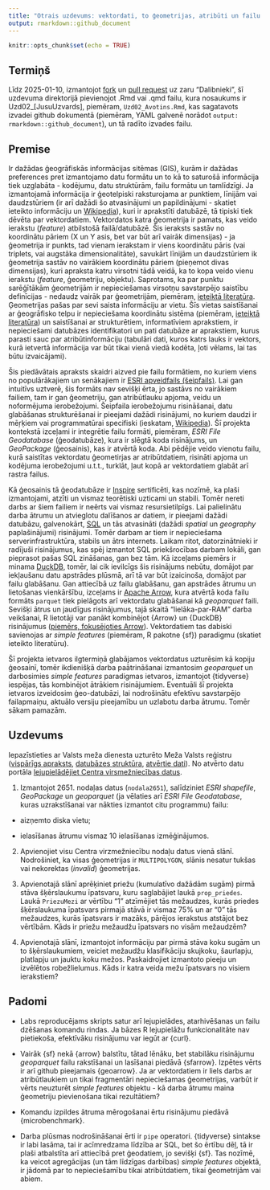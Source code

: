 ```yaml
---
title: "Otrais uzdevums: vektordati, to ģeometrijas, atribūti un failu formāti"
output: rmarkdown::github_document
---
```


```r
knitr::opts_chunk$set(echo = TRUE)
```


## Termiņš

Līdz 2025-01-10, izmantojot 
[fork](https://docs.github.com/en/pull-requests/collaborating-with-pull-requests/working-with-forks/fork-a-repo) 
un [pull request](https://docs.github.com/en/pull-requests/collaborating-with-pull-requests/proposing-changes-to-your-work-with-pull-requests/creating-a-pull-request-from-a-fork) 
uz zaru "Dalibnieki", 
šī uzdevuma direktorijā pievienojot .Rmd vai .qmd failu, kura nosaukums ir 
Uzd02_[JusuUzvards], piemēram, `Uzd02_Avotins.Rmd`, kas sagatavots izvadei github 
dokumentā (piemēram, YAML galvenē norādot `output: rmarkdown::github_document`), 
un tā radīto izvades failu.

## Premise

Ir dažādas ģeogrāfiskās informācijas sitēmas (GIS), kurām ir dažādas preferences pret 
izmantojamo datu formātu un to kā to saturošā informācija tiek uzglabāta - 
kodējumu, datu struktūrām, failu formātu un tamlīdzīgi. Ja izmantojamā informācija 
ir ģeotelpiski raksturojama ar punktiem, līnijām vai daudzstūriem (ir arī dažādi 
šo atvasinājumi un papildinājumi - skatiet ieteikto informāciju un 
[Wikipedia](https://en.wikipedia.org/wiki/GIS_file_format)), kuri ir aprakstīti 
datubāzē, tā tipiski tiek dēvēta par vektordatiem. Vektordatos katra ģeometrija ir 
pamats, kas veido ierakstu (*feature*) atbilstošā failā/datubāzē. Šis ieraksts sastāv 
no koordinātu pāriem (X un Y asis, bet var būt arī vairāk dimensijas) - ja ģeometrija 
ir punkts, tad vienam ierakstam ir viens koordinātu pāris (vai triplets, vai augstāka 
dimensionalitāte), savukārt līnijām un daudzstūriem ik ģeometrija sastāv no vairākiem 
koordinātu pāriem (pieņemot divas dimensijas), kuri apraksta katru virsotni tādā veidā, 
ka to kopa veido vienu ierakstu (*feature*, ģeometriju, objektu). Saprotams, ka par 
punktu sarēģītākām ģeometrijām ir nepieciešamas virsotņu savstarpējo saistību 
definīcijas - nedaudz vairāk par ģeometrijām, piemēram, 
[ieteiktā literatūra](https://r-spatial.org/book/03-Geometries.html). 
Ģeometrijas pašas par sevi saista informāciju ar vietu. Šīs vietas saistīšanai ar 
ģeogrāfisko telpu ir nepieciešama koordinātu sistēma 
(piemēram, [ieteiktā literatūra](https://r-spatial.org/book/02-Spaces.html)) un saistīšanai ar 
strukturētiem, informatīviem aprakstiem, ir nepieciešami datubāzes identifikatori un 
pati datubāze ar aprakstiem, kurus parasti sauc par atribūtinformāciju (tabulāri dati, 
kuros katrs lauks ir vektors, kurā ietvertā informācija var būt tikai vienā viedā kodēta, 
ļoti vēlams, lai tas būtu izvaicājami). 

Šis piedāvātais apraksts skaidri aizved pie 
failu formātiem, no kuriem viens no populārākajiem un senākajiem ir 
[ESRI apveidfails (šeipfails)](https://en.wikipedia.org/wiki/Shapefile). 
Lai gan intuitīvs uztverē, šis formāts nav sevišķi ērta, jo sastāvs no vairākiem failiem, 
tam ir gan ģeometriju, gan atribūtlauku apjoma, veidu un noformējuma ierobežojumi. 
Šeipfaila ierobežojumu risināšanai, datu glabāšanas strukturēšanai ir pieejami dažādi 
risinājumi, no kuriem daudzi ir mēŗķiem vai programmatūrai specifiski (ieskatam, 
[Wikipedia](https://en.wikipedia.org/wiki/GIS_file_format)). Šī projekta kontekstā 
izceļami ir integrētie failu formāti, piemēram, *ESRI File Geodatabase* (ģeodatubāze), kura ir 
slēgtā koda risinājums, un *GeoPackage* (ģeosainis), kas ir atvērtā koda. Abi pēdējie veido vienotu 
failu, kurā saistītas vektordatu ģeometirjas ar atribūtdatiem, risināti apjoma un 
kodējuma ierobežojumi u.t.t., turklāt, ļaut kopā ar vektordatiem glabāt arī 
rastra failus. 

Kā ģeosainis tā ģeodatubāze ir [Inspire](https://knowledge-base.inspire.ec.europa.eu/index_en) 
sertificēti, kas nozīmē, ka plaši izmantojami, atzīti un vismaz teorētiski uzticami un 
stabili. Tomēr nereti darbs ar šiem failiem ir neērts vai vismaz resursietilpīgs. 
Lai palielinātu darba ātrumu un atvieglotu dalīšanos ar datiem, ir pieejami dažādi 
datubāzu, galvenokārt, [SQL](https://en.wikipedia.org/wiki/SQL) un tās atvasināti 
(dažādi *spatial* un *geography* paplašinājumi) risinājumi. 
Tomēr darbam ar tiem ir nepieciešama serverinfrastruktūra, stabils un ātrs internets. 
Laikam ritot, datorzinātnieki ir radījuši risinājumus, kas spēj izmantot SQL 
priekšrocības darbam lokāli, gan pieprasot pašas SQL zināšanas, gan bez tām. 
Kā izceļams piemērs ir minama [DuckDB](https://duckdb.org/), tomēr, lai cik ievilcīgs 
šis risinājums nebūtu, domājot par iekļaušanu datu apstrādes plūsmā, arī tā var būt 
izaicinoša, domājot par failu glabāšanu. Gan attiecībā uz failu glabāšanu, gan apstrādes 
ātrumu un lietošanas vienkāršību, izceļams ir [Apache Arrow](https://arrow.apache.org/), kura 
atvērtā koda failu formāts `parquet` tiek pielāgots arī vektordatu glabāšanai kā 
*geoparquet* faili. Sevišķi ātrus un jaudīgus risinājumus, tajā skaitā "lielāka-par-RAM" 
darba veikšanai, R lietotāji var panākt kombinējot {Arrow} un {DuckDB} risinājumus 
([piemērs, fokusējoties Arrow](https://arrow-user2022.netlify.app/)). 
Vektordatiem tas dabiski savienojas ar *simple features* (piemēram, 
R pakotne {sf}) paradigmu (skatiet ieteikto literatūru).

Šī projekta ietvaros ilgtermiņā glabājamos vektordatus uzturēsim kā kopiju ģeosainī, tomēr 
ikdienišķā darba paātrināšanai izmantosim *geoparquet* un darbosimies *simple features* 
paradigmas ietvaros, izmantojot {tidyverse} iespējas, tās kombinējot ātrākiem risinājumiem. 
Eventuāli šī projekta ietvaros izveidosim ģeo-datubāzi, lai nodrošinātu efektīvu 
savstarpējo failapmaiņu, aktuālo versiju pieejamību un uzlabotu darba ātrumu. Tomēr 
sākam pamazām.


## Uzdevums

Iepazīstieties ar Valsts meža dienesta uzturēto Meža Valsts reģistru 
([vispārīgs apraksts](https://www.vmd.gov.lv/lv/meza-valsts-registrs), 
[datubāzes struktūra](https://gis.vmd.gov.lv/Public/GetClasificators),
[atvērtie dati](https://data.gov.lv/dati/lv/dataset/meza-valsts-registra-meza-dati)). 
No atvērto datu portāla [lejupielādējiet Centra virsmežniecības datus](https://data.gov.lv/dati/lv/dataset/meza-valsts-registra-meza-dati/resource/392dfb67-eeeb-43c2-b082-35f9cf986128). 

1. Izmantojot 2651. nodaļas datus (`nodala2651`), salīdziniet *ESRI shapefile*, *GeoPackage* 
un *geoparquet* (ja vēlaties arī *ESRI File Geodatabase*, kuras uzrakstīšanai var nākties izmantot 
citu programmu) failu:

  - aizņemto diska vietu;
  
  - ielasīšanas ātrumu vismaz 10 ielasīšanas izmēģinājumos.
  
2. Apvienojiet visu Centra virzmežniecību nodaļu datus vienā slānī. Nodrošiniet, 
ka visas ģeometrijas ir `MULTIPOLYGON`, slānis nesatur tukšas vai nekorektas (*invalid*) 
ģeometrijas.

3. Apvienotajā slānī aprēķiniet priežu (kumulatīvo dažādām sugām) pirmā stāva 
šķērslaukumu īpatsvaru, kuru saglabājiet laukā `prop_priedes`. Laukā `PriezuMezi` 
ar vērtību "1" atzīmējiet tās mežaudzes, kurās priedes šķērslaukuma īpatsvars 
pirmajā stāvā ir vismaz 75% un ar "0" tās mežaudzes, kurās īpatsvars ir mazāks, 
pārējos ierakstus atstājot bez vērtībām. Kāds ir priežu mežaudžu īpatsvars no 
visām mežaudzēm? 

4. Apvienotajā slānī, izmantojot informāciju par pirmā stāva koku sugām un to 
šķērslaukumiem, veiciet mežaudžu klasifikāciju skujkoku, šaurlapju, platlapju un 
jauktu koku mežos. Paskaidrojiet izmantoto pieeju un izvēlētos robežlielumus. Kāds 
ir katra veida mežu īpatsvars no visiem ierakstiem? 


## Padomi

- Labs reproducējams skripts satur arī lejupielādes, atarhivēšanas un failu dzēšanas 
komandu rindas. Ja bāzes R lejupielāžu funkcionalitāte nav pietiekoša, efektīvāku 
risinājumu var iegūt ar {curl}.

- Vairāk {sf} nekā {arrow} balstītu, tātad lēnāku, bet stabilāku risinājumu 
*geoparquet* failu rakstīšanai un lasīšanai piedāvā {sfarrow}. Izpētes vērts 
ir arī github pieejamais {geoarrow}. Ja ar vektordatiem ir liels darbs ar 
atribūtlaukiem un tikai fragmentāri nepieciešamas ģeometrijas, varbūt ir vērts 
neuzturēt *simple features* objektu - kā darba ātrumu maina ģeometriju pievienošana 
tikai rezultātiem?

- Komandu izpildes ātruma mērogošanai ērtu risinājumu piedāvā {microbenchmark}.

- Darba plūsmas nodrošināšanai ērti ir `pipe` operatori. {tidyverse} sintakse ir 
labi lasāma, tai ir acīmredzama līdzība ar SQL, bet šo ērtību dēļ, tā ir plaši 
atbalstīta arī attiecībā pret ģeodatiem, jo sevišķi {sf}. Tas nozīmē, ka veicot agregācijas 
(un tām līdzīgas darbības) *simple features* objektā, ir jādomā par to 
nepieciešamību tikai atribūtdatiem, tikai ģeometrijām vai abiem.